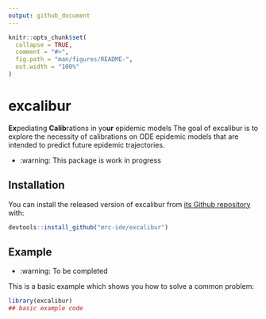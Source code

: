 ```yaml
---
output: github_document
---
```


<!-- README.md is generated from README.Rmd. Please edit that file -->

```r
knitr::opts_chunk$set(
  collapse = TRUE,
  comment = "#>",
  fig.path = "man/figures/README-",
  out.width = "100%"
)
```

# excalibur

<!-- badges: start -->
<!-- badges: end -->

**Ex**pediating **Calib**rations in yo**ur** epidemic models
The goal of excalibur is to explore the necessity of calibrations on ODE 
epidemic models that are intended to predict future epidemic trajectories.

* :warning: This package is work in progress

## Installation

You can install the released version of excalibur from [its Github repository](todo) with:

``` r
devtools::install_github("mrc-ide/excalibur")
```

## Example

* :warning: To be completed

This is a basic example which shows you how to solve a common problem:

```r
library(excalibur)
## basic example code
```
